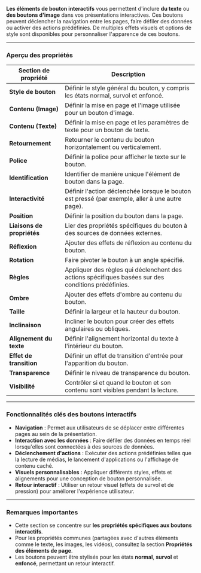 **Les éléments de bouton interactifs** vous permettent d'inclure **du texte** ou **des boutons d'image** dans vos présentations interactives. Ces boutons peuvent déclencher la navigation entre les pages, faire défiler des données ou activer des actions prédéfinies. De multiples effets visuels et options de style sont disponibles pour personnaliser l'apparence de ces boutons.

***

### **Aperçu des propriétés**

| **Section de propriété**   | **Description**                                                                                     |
| -------------------------- | --------------------------------------------------------------------------------------------------- |
| **Style de bouton**        | Définir le style général du bouton, y compris les états normal, survol et enfoncé.                  |
| **Contenu (Image)**        | Définir la mise en page et l'image utilisée pour un bouton d'image.                                 |
| **Contenu (Texte)**        | Définir la mise en page et les paramètres de texte pour un bouton de texte.                         |
| **Retournement**           | Retourner le contenu du bouton horizontalement ou verticalement.                                    |
| **Police**                 | Définir la police pour afficher le texte sur le bouton.                                             |
| **Identification**         | Identifier de manière unique l'élément de bouton dans la page.                                      |
| **Interactivité**          | Définir l'action déclenchée lorsque le bouton est pressé (par exemple, aller à une autre page).     |
| **Position**               | Définir la position du bouton dans la page.                                                         |
| **Liaisons de propriétés** | Lier des propriétés spécifiques du bouton à des sources de données externes.                        |
| **Réflexion**              | Ajouter des effets de réflexion au contenu du bouton.                                               |
| **Rotation**               | Faire pivoter le bouton à un angle spécifié.                                                        |
| **Règles**                 | Appliquer des règles qui déclenchent des actions spécifiques basées sur des conditions prédéfinies. |
| **Ombre**                  | Ajouter des effets d'ombre au contenu du bouton.                                                    |
| **Taille**                 | Définir la largeur et la hauteur du bouton.                                                         |
| **Inclinaison**            | Incliner le bouton pour créer des effets angulaires ou obliques.                                    |
| **Alignement du texte**    | Définir l'alignement horizontal du texte à l'intérieur du bouton.                                   |
| **Effet de transition**    | Définir un effet de transition d'entrée pour l'apparition du bouton.                                |
| **Transparence**           | Définir le niveau de transparence du bouton.                                                        |
| **Visibilité**             | Contrôler si et quand le bouton et son contenu sont visibles pendant la lecture.                    |

***

### **Fonctionnalités clés des boutons interactifs**

* **Navigation** : Permet aux utilisateurs de se déplacer entre différentes pages au sein de la présentation.
* **Interaction avec les données** : Faire défiler des données en temps réel lorsqu'elles sont connectées à des sources de données.
* **Déclenchement d'actions** : Exécuter des actions prédéfinies telles que la lecture de médias, le lancement d'applications ou l'affichage de contenu caché.
* **Visuels personnalisables** : Appliquer différents styles, effets et alignements pour une conception de bouton personnalisée.
* **Retour interactif** : Utiliser un retour visuel (effets de survol et de pression) pour améliorer l'expérience utilisateur.

***

### **Remarques importantes**

* Cette section se concentre sur **les propriétés spécifiques aux boutons interactifs**.
* Pour les propriétés communes (partagées avec d'autres éléments comme le texte, les images, les vidéos), consultez la section **Propriétés des éléments de page**.
* Les boutons peuvent être stylisés pour les états **normal**, **survol** et **enfoncé**, permettant un retour interactif.
